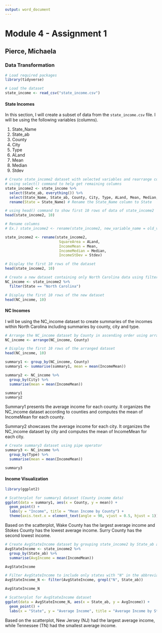 ```yaml
---
output: word_document
---
```

# Module 4 - Assignment 1
## Pierce, Michaela 
### Data Transformation



```r
# Load required packages
library(tidyverse)

# Load the dataset
state_income <- read_csv("state_income.csv")

```



#### State Incomes

In this section, I will create a subset of data from the `state_income.csv` file. I will be using the following variables (columns).


1. State_Name
2. State_ab
3. County
4. City
5. Type
6. ALand
7. Mean
8. Median
9. Stdev


```r
# Create state_income2 dataset with selected variables and rearrange column order
# using select() command to help get remaining columns
state_income2 <- state_income %>%
  select(State_ab, everything()) %>%
  select(State_Name, State_ab, County, City, Type, ALand, Mean, Median, Stdev) %>%
  rename(State = State_Name) # Rename the State_Name column to State

# using head() command to show first 10 rows of data of state_income2
head(state_income2, 10)

```


```r
# Rename columns
# Ex.) state_income2 <- rename(state_income2, new_variable_name = old_varaibale_name) 

state_income2 <- rename(state_income2,
                         SquareArea = ALand,
                         IncomeMean = Mean,
                         IncomeMedian = Median,
                         IncomeStDev = Stdev)

# Display the first 10 rows of the dataset
head(state_income2, 10)

```


```r
# Create a new dataset containing only North Carolina data using filter()
NC_income <- state_income2 %>%
  filter(State == "North Carolina")

# Display the first 10 rows of the new dataset
head(NC_income, 10)

```


#### NC Incomes

I will be using the NC_income dataset to create summaries of the incomes within North Carolina 
including summaries by county, city and type.



```r
# Arrange the NC_income dataset by County in ascending order using arrange()
NC_income <- arrange(NC_income, County)

# Display the first 10 rows of the arranged dataset
head(NC_income, 10)

```



```r
summary1 <- group_by(NC_income, County)  
summary1 <- summarise(summary1, mean = mean(IncomeMean)) 

summary2 <- NC_income %>% 
  group_by(City) %>% 
  summarise(mean = mean(IncomeMean))

summary1
summary2

```
Summary1 presents the average income for each county. It organizes the NC_income dataset according to counties and computes the mean of IncomeMean for each county.

Summary2 showcases the average income for each city. It organizes the NC_income dataset by city and computes the mean of IncomeMean for each city.
```r
# Create summary3 dataset using pipe operator
summary3 <- NC_income %>%
  group_by(Type) %>%
  summarise(mean = mean(IncomeMean))

summary3
```


#### Income Visualization


```r
library(ggplot2)

# Scatterplot for summary1 dataset (County income data)
ggplot(data = summary1, aes(x = County, y = mean)) +
  geom_point() +
  labs(y = "Income", title = "Mean Income by County") +
  theme(axis.text.x = element_text(angle = 90, vjust = 0.5, hjust = 1))
```

Based on the scatterplot, Wake County has the largest average income and Stokes County has the lowest average income. Surry County has the second lowest income.



```r
# Create AvgStateIncome dataset by grouping state_income2 by State_ab and summarizing using mean of IncomeMean
AvgStateIncome <- state_income2 %>%
  group_by(State_ab) %>%
  summarise(AvgIncome = mean(IncomeMean))

AvgStateIncome

# Filter AvgStateIncome to include only states with "N" in the abbreviation
AvgStateIncome_N <- filter(AvgStateIncome, grepl("N", State_ab))

AvgStateIncome_N

```



```r
# Scatterplot for AvgStateIncome dataset
ggplot(data = AvgStateIncome_N, aes(x = State_ab, y = AvgIncome)) +
  geom_point() +
  labs(x = "State", y = "Average Income", title = "Average Income by State")

```



Based on the scatterplot, New Jersey (NJ) had the largest average income, while Tennessee (TN) had the smallest average income.








